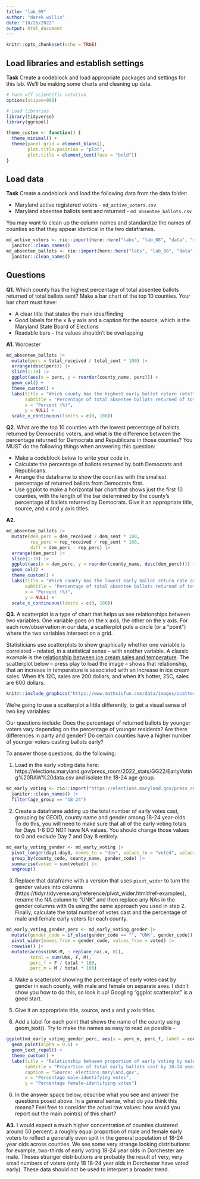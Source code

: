 ```yaml
---
title: "lab_09"
author: "derek willis"
date: "10/26/2022"
output: html_document
---
```


```r
knitr::opts_chunk$set(echo = TRUE)
```

## Load libraries and establish settings

**Task** Create a codeblock and load appropriate packages and settings for this lab. We'll be making some charts and cleaning up data.

```r
# Turn off scientific notation
options(scipen=999)

# Load libraries
library(tidyverse)
library(ggrepel)
```

```r
theme_custom <- function() {
  theme_minimal() + 
  theme(panel.grid = element_blank(), 
        plot.title.position = "plot",
        plot.title = element_text(face = "bold"))
}
```

## Load data

**Task** Create a codeblock and load the following data from the data folder:

* Maryland active registered voters - `md_active_voters.csv`
* Maryland absentee ballots sent and returned - `md_absentee_ballots.csv`

You may want to clean up the column names and standardize the names of counties so that they appear identical in the two dataframes.

```r
md_active_voters <- rio::import(here::here("labs", "lab_08", "data", "md_active_voters.csv")) |> 
  janitor::clean_names()
md_absentee_ballots <- rio::import(here::here("labs", "lab_08", "data", "md_absentee_ballots.csv")) |> 
  janitor::clean_names()
```

## Questions 

**Q1.** Which county has the highest percentage of total absentee ballots returned of total ballots sent? Make a bar chart of the top 10 counties. Your bar chart must have:

* A clear title that states the main idea/finding
* Good labels for the x & y axis and a caption for the source, which is the Maryland State Board of Elections
* Readable bars - the values shouldn't be overlapping

**A1.** Worcester

```r
md_absentee_ballots |> 
  mutate(perc = total_received / total_sent * 100) |> 
  arrange(desc(perc)) |> 
  slice(1:10) |> 
  ggplot(aes(x = perc, y = reorder(county_name, perc))) + 
  geom_col() + 
  theme_custom() + 
  labs(title = "Which county has the highest early ballot return rate?",
       subtitle = "Percentage of total absentee ballots returned of total ballots sent for the top 10 counties",
       x = "Percent (%)",
       y = NULL) + 
  scale_x_continuous(limits = c(0, 100))
```

**Q2.** What are the top 10 counties with the lowest percentage of ballots returned by Democratic voters, and what is the difference between the percentage returned for Democrats and Republicans in those counties? You MUST do the following things when answering this question:

* Make a codeblock below to write your code in.
* Calculate the percentage of ballots returned by both Democrats and Republicans.
* Arrange the dataframe to show the counties with the smallest percentage of returned ballots from Democrats first.
* Use ggplot to make a horizontal bar chart that shows just the first 10 counties, with the length of the bar determined by the county's percentage of ballots returned by Democrats. Give it an appropriate title, source, and x and y axis titles. 

**A2.** 

```r
md_absentee_ballots |> 
  mutate(dem_perc = dem_received / dem_sent * 100,
         rep_perc = rep_received / rep_sent * 100,
         diff = dem_perc - rep_perc) |> 
  arrange(dem_perc) |> 
  slice(1:10) |> 
  ggplot(aes(x = dem_perc, y = reorder(county_name, desc(dem_perc)))) + 
  geom_col() + 
  theme_custom() + 
  labs(title = "Which county has the lowest early ballot return rate among Democrats?",
       subtitle = "Percentage of total absentee ballots returned of total ballots sent among Democrats for the lowest 10 counties",
       x = "Percent (%)",
       y = NULL) + 
  scale_x_continuous(limits = c(0, 100))
```

**Q3.**  A scatterplot is a type of chart that helps us see relationships between two variables. One variable goes on the x axis, the other on the y axis.  For each row/observation in our data, a scatterplot puts a circle (or a "point") where the two variables intersect on a grid. 

Statisticians use scatterplots to show graphically whether one variable is correlated -- related, in a statistical sense -- with another variable.  A classic example is the [relationship between ice cream sales and temperature](https://www.mathsisfun.com/data/scatter-xy-plots.html). The scatterplot below -- press play to load the image -- shows that relationship, that an increase in temperature is associated with an increase in ice cream sales. When it's 12C, sales are 200 dollars, and when it's hotter, 25C, sales are 600 dollars.

```r
knitr::include_graphics("https://www.mathsisfun.com/data/images/scatter-ice-cream1.svg")
```

We're going to use a scatterplot a little differently, to get a visual sense of two key variables: 

Our questions include: Does the percentage of returned ballots by younger voters vary depending on the percentage of younger residents? Are there differences in party and gender? Do certain counties have a higher number of younger voters casting ballots early?

To answer those questions, do the following:

1. Load in the early voting data here: https://elections.maryland.gov/press_room/2022_stats/GG22/EarlyVoting%20RAW%20data.csv and isolate the 18-24 age group.

```r
md_early_voting <- rio::import("https://elections.maryland.gov/press_room/2022_stats/GG22/EarlyVoting%20RAW%20data.csv") |> 
  janitor::clean_names() |> 
  filter(age_group == "18-24")
```

2. Create a dataframe adding up the total number of early votes cast, grouping by GEOID, county name and gender among 18-24 year-olds. To do this, you will need to make sure that all of the early voting totals for Days 1-6 DO NOT have NA values. You should change those values to 0 and exclude Day 7 and Day 8 entirely.

```r
md_early_voting_gender <- md_early_voting |> 
  pivot_longer(day1:day8, names_to = "day", values_to = "voted", values_drop_na = TRUE) |> 
  group_by(county_code, county_name, gender_code) |> 
  summarise(voted = sum(voted)) |> 
  ungroup()
```

3. Replace that dataframe with a version that uses `pivot_wider` to turn the gender values into columns (https://tidyr.tidyverse.org/reference/pivot_wider.html#ref-examples), rename the NA column to "UNK" and then replace any NAs in the gender columns with 0s using the same approach you used in step 2. Finally, calculate the total number of votes cast and the percentage of male and female early voters for each county.

```r
md_early_voting_gender_perc <- md_early_voting_gender |> 
  mutate(gender_code = if_else(gender_code == "", "UNK", gender_code)) |> 
  pivot_wider(names_from = gender_code, values_from = voted) |> 
  rowwise() |> 
  mutate(across(UNK:M, ~ replace_na(.x, 0)),
         total = sum(UNK, F, M),
         perc_f = F / total * 100,
         perc_m = M / total * 100)
```

4. Make a scatterplot showing the percentage of early votes cast by gender in each county, with male and female on separate axes. I didn't show you how to do this, so look it up! Googling "ggplot scatterplot" is a good start.

4. Give it an appropriate title, source, and x and y axis titles.

5. Add a label for each point that shows the name of the county using geom_text(). Try to make the names as easy to read as possible - 

```r
ggplot(md_early_voting_gender_perc, aes(x = perc_m, perc_f, label = county_name)) + 
  geom_point(alpha = 0.6) + 
  geom_text_repel() + 
  theme_custom() + 
  labs(title = "Relationship between proportion of early voting by male- and female-identifying\n18-24 year olds, by county",
       subtitle = "Proportion of total early ballots cast by 18-24 year olds, by gender",
       caption = "Source: elections.maryland.gov",
       x = "Percentage male-identifying votes", 
       y = "Percentage female-identifying votes")
```

6. In the answer space below, describe what you see and answer the questions posed above. In a general sense, what do you think this means? Feel free to consider the actual raw values: how would you report out the main point(s) of this chart?

**A3.** I would expect a much higher concentration of counties clustered around 50 percent: a roughly equal proportion of male and female early voters to reflect a generally even split in the general population of 18-24 year olds across counties. We see some very strange looking distributions: for example, two-thirds of early voting 18-24 year olds in Dorchester are male. Theses stranger distributions are probably the result of very, very small numbers of voters (only 18 18-24 year olds in Dorchester have voted early). These data should not be used to interpret a broader trend. 
